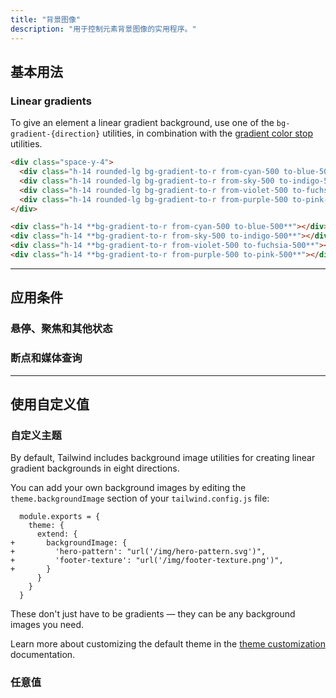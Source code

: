```yaml
---
title: "背景图像"
description: "用于控制元素背景图像的实用程序。"
---
```




## 基本用法

### Linear gradients

To give an element a linear gradient background, use one of the `bg-gradient-{direction}` utilities, in combination with the [gradient color stop](/docs/gradient-color-stops) utilities.

```html {{ example: true }}
<div class="space-y-4">
  <div class="h-14 rounded-lg bg-gradient-to-r from-cyan-500 to-blue-500"></div>
  <div class="h-14 rounded-lg bg-gradient-to-r from-sky-500 to-indigo-500"></div>
  <div class="h-14 rounded-lg bg-gradient-to-r from-violet-500 to-fuchsia-500"></div>
  <div class="h-14 rounded-lg bg-gradient-to-r from-purple-500 to-pink-500"></div>
</div>
```

```html
<div class="h-14 **bg-gradient-to-r from-cyan-500 to-blue-500**"></div>
<div class="h-14 **bg-gradient-to-r from-sky-500 to-indigo-500**"></div>
<div class="h-14 **bg-gradient-to-r from-violet-500 to-fuchsia-500**"></div>
<div class="h-14 **bg-gradient-to-r from-purple-500 to-pink-500**"></div>
```

---

## <Heading ignore>应用条件</Heading>

### <Heading ignore>悬停、聚焦和其他状态</Heading>

<HoverFocusAndOtherStates defaultClass="bg-gradient-to-l" featuredClass="bg-gradient-to-r" />

### <Heading ignore>断点和媒体查询</Heading>

<BreakpointsAndMediaQueries defaultClass="bg-gradient-to-l" featuredClass="bg-gradient-to-r" />

---

## 使用自定义值

### 自定义主题

By default, Tailwind includes background image utilities for creating linear gradient backgrounds in eight directions.

You can add your own background images by editing the `theme.backgroundImage` section of your `tailwind.config.js` file:

```diff-js {{ filename: 'tailwind.config.js' }}
  module.exports = {
    theme: {
      extend: {
+       backgroundImage: {
+         'hero-pattern': "url('/img/hero-pattern.svg')",
+         'footer-texture': "url('/img/footer-texture.png')",
+       }
      }
    }
  }
```

These don't just have to be gradients — they can be any background images you need.

Learn more about customizing the default theme in the [theme customization](/docs/theme#customizing-the-default-theme) documentation.

### 任意值

<ArbitraryValues property="background-image" featuredClass="bg-[url('/img/hero-pattern.svg')]" />
